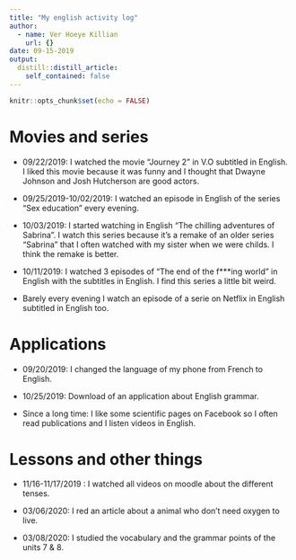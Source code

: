```yaml
---
title: "My english activity log"
author:
  - name: Ver Hoeye Killian
    url: {}
date: 09-15-2019
output:
  distill::distill_article:
    self_contained: false
---
```


```r
knitr::opts_chunk$set(echo = FALSE)
```

# Movies and series

* 09/22/2019: I watched the movie "Journey 2" in V.O subtitled in English. I liked this movie because it was funny and I thought that Dwayne Johnson and Josh Hutcherson are good actors.

* 09/25/2019-10/02/2019: I watched an episode in English of the series "Sex education" every evening.

* 10/03/2019: I started watching in English "The chilling adventures of Sabrina". I watch this series because it's a remake of an older series "Sabrina" that I often watched with my sister when we were childs. I think the remake is better.

* 10/11/2019: I watched 3 episodes of "The end of the f***ing world" in English with the subtitles in English. I find this series a little bit weird.

* Barely every evening I watch an episode of a serie on Netflix in English subtitled in English too.

# Applications

* 09/20/2019: I changed the language of my phone from French to English.

* 10/25/2019: Download of an application about English grammar. 

* Since a long time: I like some scientific pages on Facebook so I often read publications and I listen videos in English.

# Lessons and other things

* 11/16-11/17/2019 : I watched all videos on moodle about the different tenses. 

* 03/06/2020: I red an article about a animal who don't need oxygen to live. 

* 03/08/2020: I studied the vocabulary and the grammar points of the units 7 & 8.



